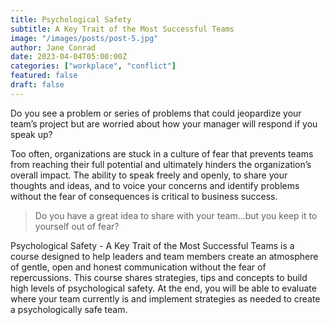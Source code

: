 ```yaml
---
title: Psychological Safety
subtitle: A Key Trait of the Most Successful Teams
image: "/images/posts/post-5.jpg"
author: Jane Conrad
date: 2023-04-04T05:00:00Z
categories: ["workplace", "conflict"]
featured: false
draft: false
---
```


Do you see a problem or series of problems that could jeopardize your team’s project but are worried about how your manager will respond if you speak up?

Too often, organizations are stuck in a culture of fear that prevents teams from reaching their full potential and ultimately hinders the organization’s overall impact. The ability to speak freely and openly, to share your thoughts and ideas, and to voice your concerns and identify problems without the fear of consequences is critical to business success.

<Blockquote name="Giuseppe De Palo">
  Do you have a great idea to share with your team…but you keep it to yourself out of fear?
</Blockquote>

Psychological Safety - A Key Trait of the Most Successful Teams is a course designed to help leaders and team members create an atmosphere of gentle, open and honest communication without the fear of repercussions. This course shares strategies, tips and concepts to build high levels of psychological safety. At the end, you will be able to evaluate where your team currently is and implement strategies as needed to create a psychologically safe team.
